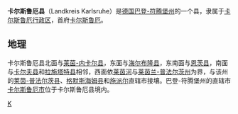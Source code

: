 {{德国县级行政单位
| 县徽图 = Image:Coat of arms of Karlsruhe (district).svg
| 在德国内的位置图 = Image:Lage des Landkreises Karlsruhe in Deutschland.png
| 所属联邦州 = 巴登-符腾堡州
| 所属行政区 = 卡尔斯鲁厄行政区
| 首府 = 卡尔斯鲁厄
| 面积 = 1084.98
| 人口 = 430,100
| 统计时间 = 2006年6月30日
| 人口密度 = 396
| 汽车牌号 = KA
| 下设城镇 = 9个市、23个镇
| 政府地址 = Beiertheimer Allee 2<br />76137 Karlsruhe
| 政府网站 = www.landkreis-karlsruhe.de
| 在州内的位置图 = Image:Baden_wuerttemberg_ka.png
|}}

'''卡尔斯鲁厄县'''（Landkreis Karlsruhe）是[[德国|德国]][[巴登-符腾堡州|巴登-符腾堡州]]的一个县，隶属于[[卡尔斯鲁厄行政区|卡尔斯鲁厄行政区]]，首府[[卡尔斯鲁厄|卡尔斯鲁厄]]。

== 地理 ==
卡尔斯鲁厄县北面与[[莱茵-内卡尔县|莱茵-内卡尔县]]，东面与[[海尔布隆县|海尔布隆县]]，东南面与[[恩茨县|恩茨县]]，南面与[[卡尔夫县|卡尔夫县]]和[[拉施塔特县|拉施塔特县]]相邻，西面依[[莱茵河|莱茵河]]与[[莱茵兰-普法尔茨州|莱茵兰-普法尔茨州]]为界，与该州的[[莱茵-普法尔茨县|莱茵-普法尔茨县]]、[[格默斯海姆县|格默斯海姆县]]和[[施派尔|施派尔]]直辖市接壤。巴登-符腾堡州的直辖市[[卡尔斯鲁厄|卡尔斯鲁厄市]]位于卡尔斯鲁厄县境内。
{{巴登-符腾堡州行政区划}}
{{Authority control}}

[[Category:巴登-符腾堡州的县|K]]